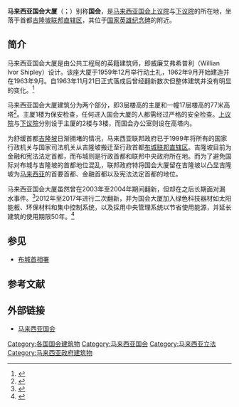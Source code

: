 {{coord|3.149617|N|101.679116|E|region:MY_type:landmark|display=title}}
{{Infobox building
| name               = 马来西亚国会大厦
| native_name        = Malaysian Houses of Parliament<br>Bangunan Parlimen Malaysia
| image              = Kuala Lumpur Malaysia Bangunan Parlimen Malaysia-02.jpg
| caption            = 马来西亚国会大厦
| groundbreaking_date= 1959年12月
| start_date         = 1962年9月
| completion_date    = 1963年9月
| inauguration_date  = 1963年11月21日
| renovation_date    = 2004年2月
| building_type      = 联邦立法议会大楼
| location_town      = {{flag|Federal Territory (Malaysia)}} {{flag|Kuala Lumpur}}
| location_country   = {{MAS}}
| style= [[现代主义|现代主义]]

| coordinates        = 
| roof               = 
| top_floor          = 
| antenna_spire      = 
| floor_count        ='''高塔：'''<br>17<br><br>'''主厦：'''<br>3
| floor_area         =
| elevator_count     = 
| architect          =  威廉艾弗希普利（[[马来西亚公共工程局|马来西亚公共工程局]]）
| references         = 
| mapframe-zoom = 16
}}

'''马来西亚国会大厦'''（{{lang-en|'''Malaysian House of Parliament'''}}；{{lang-ms|'''Bangunan Parlimen Malaysia'''}}）别称'''国会'''，是[[马来西亚国会|马来西亚国会]][[马来西亚上议院|上议院]]与[[马来西亚下议院|下议院]]的所在地，坐落于首都[[吉隆坡联邦直辖区|吉隆坡联邦直辖区]]，其位于[[国家英雄纪念碑|国家英雄纪念碑]]的附近。

== 简介 ==
马来西亚国会大厦是由公共工程局的英籍建筑师，即威廉艾弗希普利（Willian Ivor Shipley）设计。该座大厦于1959年12月举行动土礼，1962年9月开始建造并在1963年9月。自1963年11月21日正式落成后曾经翻新数次但整体建筑并没有明显的变化。<ref>{{cite news|url=http://www.enanyang.my/news/20170827/%E6%97%A7%E8%B2%8C%E6%8D%A2%E6%96%B0%E9%A2%9Cbr-%E8%AE%B0%E5%BD%95%E5%BB%BA%E7%AD%91%E5%8E%86%E5%8F%B2/|title=旧貌换新颜 记录建筑历史|publisher=[[e南洋|e南洋]]|accessdate=2018-08-11|archive-date=2019-12-18|archive-url=https://web.archive.org/web/20191218190922/http://www.enanyang.my/news/20170827/%E6%97%A7%E8%B2%8C%E6%8D%A2%E6%96%B0%E9%A2%9Cbr-%E8%AE%B0%E5%BD%95%E5%BB%BA%E7%AD%91%E5%8E%86%E5%8F%B2/|dead-url=no}}</ref>

马来西亚国会大厦建筑分为两个部分，即3层楼高的主厦和一幢17层楼高的77米高塔<ref>{{cite web|url=http://www.emporis.com/building/bangunanparlimen-kualalumpur-malaysia/|title=Bangunan Parlimen, Kuala Lumpur - 105839 - EMPORIS|first=Emporis|last=GmbH|website=www.emporis.com|access-date=2016-06-24|archive-date=2014-06-05|archive-url=https://web.archive.org/web/20140605052905/http://www.emporis.com/building/bangunanparlimen-kualalumpur-malaysia|dead-url=no}}</ref>。主厦1楼为保安检查，任何进入国会大厦的人都需经过严格的安全检查。[[马来西亚上议院|上议院]]与[[马来西亚下议院|下议院]]分别设于主厦的2楼与3楼，而国会办公室则设在高塔内。

为舒缓首都[[吉隆坡|吉隆坡]]日渐拥堵的情况，马来西亚联邦政府已于1999年将所有的国家行政机关与国家司法机关从吉隆坡搬迁至行政首都[[布城联邦直辖区|布城联邦直辖区]]。吉隆坡目前为金融和宪法法定首都，而布城则是行政首都和联邦中央政府所在地。而为了避免国际对布城与吉隆坡的首都地位混乱，联邦政府特将国会大厦留在吉隆坡以凸显吉隆坡为[[马来西亚|马来西亚]]的首要首都、金融首都以及宪法法定首都的地位。

马来西亚国会大厦虽然曾在2003年至2004年期间翻新，但却在之后长期面对漏水事件。<ref>{{cite news|url=http://www.sinchew.com.my/node/450586|title=三美：调查报告出炉 国会漏水有9大原因|date=2007-05-19|publisher=[[星洲网|星洲网]]|accessdate=2018-08-11|archive-date=2018-08-11|archive-url=https://web.archive.org/web/20180811100554/http://www.sinchew.com.my/node/450586|dead-url=no}}</ref>2012年至2017年进行二次翻新，并为国会大厦加入绿色科技器材如太阳能板、环保材料和集中控制系统，以及採用中央管理系统以节省使用能源，并延长建筑的使用期限50年。<ref>{{cite news|url=http://www.orientaldaily.com.my/s/186943|title=耗6億裝修5年    國會大廈新面貌|website=[[馬來西亞東方日報|東方網]]|accessdate=2018-08-11|archive-date=2018-08-11|archive-url=https://web.archive.org/web/20180811101349/http://www.orientaldaily.com.my/s/186943|dead-url=no}}</ref>

== 参见 ==
{{Portal|马来西亚}}
* [[布城首相署|布城首相署]]

== 参考文献 ==
{{reflist}}

== 外部链接 ==
* [http://www.parlimen.gov.my/ 马来西亚国会]

[[Category:各国国会建筑物|Category:各国国会建筑物]]
[[Category:马来西亚国会|Category:马来西亚国会]]
[[Category:马来西亚立法|Category:马来西亚立法]]
[[Category:马来西亚政府建筑物|Category:马来西亚政府建筑物]]